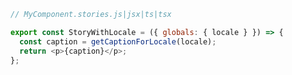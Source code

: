 ```js
// MyComponent.stories.js|jsx|ts|tsx

export const StoryWithLocale = ({ globals: { locale } }) => {
  const caption = getCaptionForLocale(locale);
  return <p>{caption}</p>;
};
```

